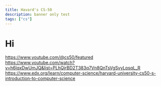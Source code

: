 ```yaml
---
title: Havard's CS-50
description: banner only test
tags: ["cs"]
---
```

# Hi
https://www.youtube.com/@cs50/featured
https://www.youtube.com/watch?v=h6lqxDwUmJQ&list=PLhQjrBD2T383q7Vn8QnTsVgSvyLpsqL_R
https://www.edx.org/learn/computer-science/harvard-university-cs50-s-introduction-to-computer-science